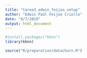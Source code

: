 ```yaml
---
title: "tarea3_edwin_feijoo_setup"
author: "Edwin Paúl Feijoo Criollo"
date: "9/7/2019"
output: html_document
---
```


```r
#install.packages("kknn")
library(kknn)

source("R/preparation/datachurn.R")
```

